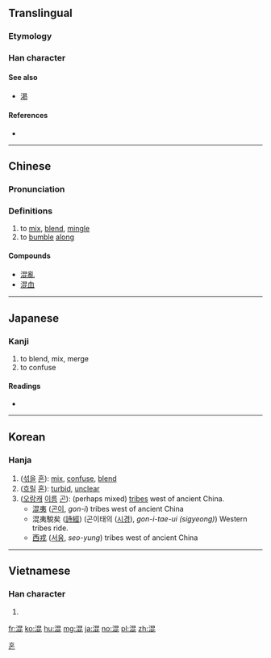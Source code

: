 ==Translingual==

===Etymology===
{{Han compound|ls=psc|水|昆|c1=s|c2=p|alt1=氵}}

===Han character===
{{Han char|rn=85|rad=水|as=08|sn=11|four=36111|canj=EAPP|ids=⿰氵昆}}

====See also====
* [[渇]] <!-- Graphically similar -->

====References====
* {{Han ref|kx=0632.140|dkj=17694|dj=1036.020|hdz=31648.090|uh=6DF7|ud=28151|bh=B256|bd=45654}}

----

==Chinese==
{{zh-forms}}

===Pronunciation===
{{zh-pron
|m=hùn,hún
|c=wan6
|mc=y
|oc=y
|ma=Zh-hùn.ogg
|cat=v
}}

===Definitions===
# to [[mix]], [[blend]], [[mingle]]
# to [[bumble]] [[along]]

====Compounds====
* [[混亂]]
* [[混血]]

----

==Japanese==

===Kanji===
{{ja-kanji|grade=5|rs=水08}}

# to blend, mix, merge
# to confuse

====Readings====
* {{ja-readings|goon=[[こん]] (kon), [[ごん]] (gon) {{non-joyo-reading}}|kanon=[[こん]] (kon)|kun=[[まぜる]] (mazeru), [[まじる]] (majiru), [[まざる]] (mazaru)}}

----

==Korean==

===Hanja===
{{ko-hanja|hangeul=[[혼]], [[곤]]|eumhun=|rv=hon, gon|mr=hon, kon|y=hon, kon}}

# ([[섞다|섞을]] [[혼]]): [[mix]], [[confuse]], [[blend]]
# ([[흐리다|흐릴]] [[혼]]): [[turbid]], [[unclear]]
# ([[오랑캐]] [[이름]] [[곤]]): (perhaps mixed) [[tribe]]s west of ancient China.
#* [[混夷]] ([[곤이]], ''gon-i'') tribes west of ancient China
#* 混夷駾矣 ([[詩經]]) (곤이태의 ([[시경]]), ''gon-i-tae-ui (sigyeong)'') Western tribes ride.
#* [[西戎]] ([[서융]], ''seo-yung'') tribes west of ancient China

[[Category:Hanja readings|혼]]

----

==Vietnamese==

===Han character===
{{vi-hantu|[[hổn]], [[hộn]], [[hỗn]], [[xổn]], [[cổn]], [[hỏn]]|rs=水08}}

# {{defn|lang=vi|sort=水08}}

[[fr:混]]
[[ko:混]]
[[hu:混]]
[[mg:混]]
[[ja:混]]
[[no:混]]
[[pl:混]]
[[zh:混]]